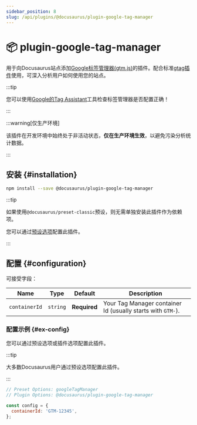 ```yaml
---
sidebar_position: 8
slug: /api/plugins/@docusaurus/plugin-google-tag-manager
---
```


# 📦 plugin-google-tag-manager


用于向Docusaurus站点添加[Google标签管理器(gtm.js)](https://developers.google.com/tag-platform/tag-manager)的插件。配合标准[gtag插件](./plugin-google-gtag.mdx)使用，可深入分析用户如何使用您的站点。

:::tip

您可以使用[Google的Tag Assistant](https://tagassistant.google.com/)工具检查标签管理器是否配置正确！

:::

:::warning[仅生产环境]

该插件在开发环境中始终处于非活动状态，**仅在生产环境生效**，以避免污染分析统计数据。

:::

## 安装 {#installation}

```bash npm2yarn
npm install --save @docusaurus/plugin-google-tag-manager
```

:::tip

如果使用`@docusaurus/preset-classic`预设，则无需单独安装此插件作为依赖项。

您可以通过[预设选项](../../using-plugins.mdx#docusauruspreset-classic)配置此插件。

:::

## 配置 {#configuration}

可接受字段：

<APITable>

| Name | Type | Default | Description |
| --- | --- | --- | --- |
| `containerId` | `string` | **Required** | Your Tag Manager container Id (usually starts with `GTM-`). |

</APITable>

### 配置示例 {#ex-config}

您可以通过预设选项或插件选项配置此插件。

:::tip

大多数Docusaurus用户通过预设选项配置此插件。

:::

```js config-tabs
// Preset Options: googleTagManager
// Plugin Options: @docusaurus/plugin-google-tag-manager

const config = {
  containerId: 'GTM-12345',
};
```